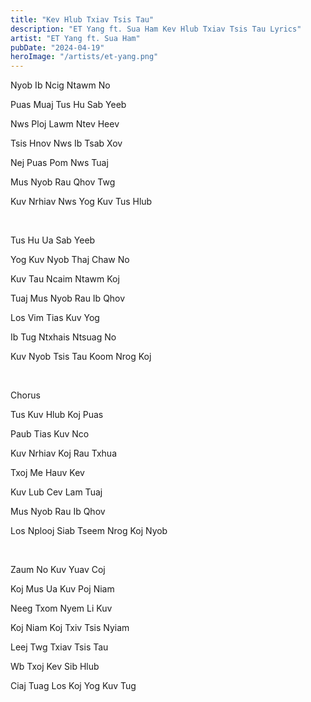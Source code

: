 ```yaml
---
title: "Kev Hlub Txiav Tsis Tau"
description: "ET Yang ft. Sua Ham Kev Hlub Txiav Tsis Tau Lyrics"
artist: "ET Yang ft. Sua Ham"
pubDate: "2024-04-19"
heroImage: "/artists/et-yang.png"
---
```


Nyob Ib Ncig Ntawm No

Puas Muaj Tus Hu Sab Yeeb

Nws Ploj Lawm Ntev Heev

Tsis Hnov Nws Ib Tsab Xov

Nej Puas Pom Nws Tuaj

Mus Nyob Rau Qhov Twg

Kuv Nrhiav Nws Yog Kuv Tus Hlub

<br />

Tus Hu Ua Sab Yeeb

Yog Kuv Nyob Thaj Chaw No

Kuv Tau Ncaim Ntawm Koj

Tuaj Mus Nyob Rau Ib Qhov

Los Vim Tias Kuv Yog

Ib Tug Ntxhais Ntsuag No

Kuv Nyob Tsis Tau Koom Nrog Koj

<br />

Chorus

Tus Kuv Hlub Koj Puas

Paub Tias Kuv Nco

Kuv Nrhiav Koj Rau Txhua

Txoj Me Hauv Kev

Kuv Lub Cev Lam Tuaj

Mus Nyob Rau Ib Qhov

Los Nplooj Siab Tseem Nrog Koj Nyob

<br />

Zaum No Kuv Yuav Coj

Koj Mus Ua Kuv Poj Niam

Neeg Txom Nyem Li Kuv

Koj Niam Koj Txiv Tsis Nyiam

Leej Twg Txiav Tsis Tau

Wb Txoj Kev Sib Hlub

Ciaj Tuag Los Koj Yog Kuv Tug
